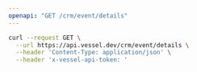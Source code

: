 ```yaml
---
openapi: "GET /crm/event/details"
---
```


<RequestExample>

```bash Request
curl --request GET \
  --url https://api.vessel.dev/crm/event/details \
  --header 'Content-Type: application/json' \
  --header 'x-vessel-api-token: '
```

</RequestExample>
